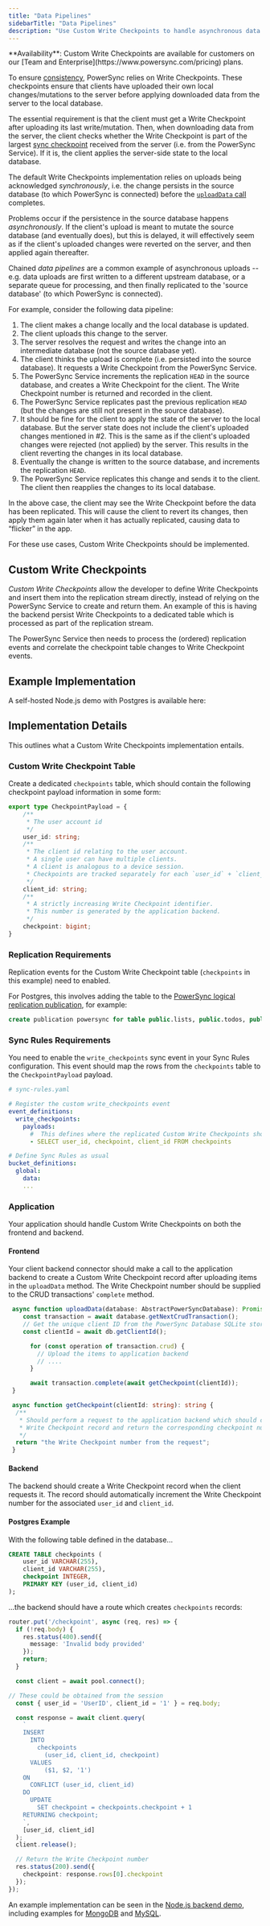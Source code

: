 ```yaml
---
title: "Data Pipelines"
sidebarTitle: "Data Pipelines"
description: "Use Custom Write Checkpoints to handle asynchronous data uploads, as in chained data pipelines."
---
```


<Info>
**Availability**:
Custom Write Checkpoints are available for customers on our [Team and Enterprise](https://www.powersync.com/pricing) plans.
</Info>

To ensure [consistency](/architecture/consistency), PowerSync relies on Write Checkpoints. These checkpoints ensure that clients have uploaded their own local changes/mutations to the server before applying downloaded data from the server to the local database.

The essential requirement is that the client must get a Write Checkpoint after uploading its last write/mutation. Then, when downloading data from the server, the client checks whether the Write Checkpoint is part of the largest [sync checkpoint](https://github.com/powersync-ja/powersync-service/blob/main/docs/sync-protocol.md) received from the server (i.e. from the PowerSync Service). If it is, the client applies the server-side state to the local database.

The default Write Checkpoints implementation relies on uploads being acknowledged _synchronously_, i.e. the change persists in the source database (to which PowerSync is connected) before the [`uploadData` call](/usage/installation/client-side-setup/integrating-with-your-backend) completes.

Problems occur if the persistence in the source database happens _asynchronously_. If the client's upload is meant to mutate the source database (and eventually does), but this is delayed, it will effectively seem as if the client's uploaded changes were reverted on the server, and then applied again thereafter.

Chained *data pipelines* are a common example of asynchronous uploads -- e.g. data uploads are first written to a different upstream database, or a separate queue for processing, and then finally replicated to the 'source database' (to which PowerSync is connected). 

For example, consider the following data pipeline:

1. The client makes a change locally and the local database is updated.
2. The client uploads this change to the server. 
3. The server resolves the request and writes the change into an intermediate database (not the source database yet).
4. The client thinks the upload is complete (i.e. persisted into the source database). It requests a Write Checkpoint from the PowerSync Service.
5. The PowerSync Service increments the replication `HEAD` in the source database, and creates a Write Checkpoint for the client. The Write Checkpoint number is returned and recorded in the client.
6. The PowerSync Service replicates past the previous replication `HEAD` (but the changes are still not present in the source database).
7. It should be fine for the client to apply the state of the server to the local database. But the server state does not include the client's uploaded changes mentioned in #2. This is the same as if the client's uploaded changes were rejected (not applied) by the server. This results in the client reverting the changes in its local database.
8. Eventually the change is written to the source database, and increments the replication `HEAD`.
9. The PowerSync Service replicates this change and sends it to the client. The client then reapplies the changes to its local database.

In the above case, the client may see the Write Checkpoint before the data has been replicated. This will cause the client to revert its changes, then apply them again later when it has actually replicated, causing data to “flicker” in the app.

For these use cases, Custom Write Checkpoints should be implemented.

## Custom Write Checkpoints

_Custom Write Checkpoints_ allow the developer to define Write Checkpoints and insert them into the replication stream directly, instead of relying on the PowerSync Service to create and return them. An example of this is having the backend persist Write Checkpoints to a dedicated table which is processed as part of the replication stream.

The PowerSync Service then needs to process the (ordered) replication events and correlate the checkpoint table changes to Write Checkpoint events.

## Example Implementation

A self-hosted Node.js demo with Postgres is available here:

<Card title="Custom Write Checkpoints (NodeJS + Postgres)" icon="github" href="https://github.com/powersync-ja/self-host-demo/tree/main/demos/nodejs-custom-checkpoints/README.md" horizontal>
</Card>

## Implementation Details

This outlines what a Custom Write Checkpoints implementation entails.

### Custom Write Checkpoint Table

Create a dedicated `checkpoints` table, which should contain the following checkpoint payload information in some form:

```TypeScript
export type CheckpointPayload = {
    /**
     * The user account id
     */
    user_id: string;
    /**
     * The client id relating to the user account.
     * A single user can have multiple clients.
     * A client is analogous to a device session.
     * Checkpoints are tracked separately for each `user_id` + `client_id`.
     */
    client_id: string;
    /**
     * A strictly increasing Write Checkpoint identifier.
     * This number is generated by the application backend.
     */
    checkpoint: bigint;
}
```

### Replication Requirements

Replication events for the Custom Write Checkpoint table (`checkpoints` in this example) need to enabled.

For Postgres, this involves adding the table to the [PowerSync logical replication publication](/usage/installation/database-setup), for example:

```SQL
create publication powersync for table public.lists, public.todos, public.checkpoints;
```

### Sync Rules Requirements

You need to enable the `write_checkpoints` sync event in your Sync Rules configuration. This event should map the rows from the `checkpoints` table to the `CheckpointPayload` payload.

```YAML
# sync-rules.yaml

# Register the custom write_checkpoints event
event_definitions:
  write_checkpoints:
    payloads:
      #  This defines where the replicated Custom Write Checkpoints should be extracted from
      - SELECT user_id, checkpoint, client_id FROM checkpoints

# Define Sync Rules as usual
bucket_definitions:
  global:
    data:
    ...
```

### Application

Your application should handle Custom Write Checkpoints on both the frontend and backend.

#### Frontend

Your client backend connector should make a call to the application backend to create a Custom Write Checkpoint record after uploading items in the `uploadData` method. The Write Checkpoint number should be supplied to the CRUD transactions' `complete` method.

```TypeScript
 async function uploadData(database: AbstractPowerSyncDatabase): Promise<void> {
    const transaction = await database.getNextCrudTransaction();
    // Get the unique client ID from the PowerSync Database SQLite storage
    const clientId = await db.getClientId();

      for (const operation of transaction.crud) {
        // Upload the items to application backend
        // ....
      }

      await transaction.complete(await getCheckpoint(clientId));
 }

 async function getCheckpoint(clientId: string): string {
  /**
   * Should perform a request to the application backend which should create the 
   * Write Checkpoint record and return the corresponding checkpoint number.
   */
  return "the Write Checkpoint number from the request";
 }
```

#### Backend

The backend should create a Write Checkpoint record when the client requests it. The record should automatically increment the Write Checkpoint number for the associated `user_id` and `client_id`.

#### Postgres Example

With the following table defined in the database...

```SQL
CREATE TABLE checkpoints (
    user_id VARCHAR(255),
    client_id VARCHAR(255),
    checkpoint INTEGER,
    PRIMARY KEY (user_id, client_id)
);
```

...the backend should have a route which creates `checkpoints` records:

```TypeScript
router.put('/checkpoint', async (req, res) => {
  if (!req.body) {
    res.status(400).send({
      message: 'Invalid body provided'
    });
    return;
  }

  const client = await pool.connect();

// These could be obtained from the session
  const { user_id = 'UserID', client_id = '1' } = req.body;

  const response = await client.query(
    `
    INSERT
      INTO
        checkpoints
          (user_id, client_id, checkpoint)
      VALUES
          ($1, $2, '1')
    ON
      CONFLICT (user_id, client_id)
    DO
      UPDATE
        SET checkpoint = checkpoints.checkpoint + 1
    RETURNING checkpoint;
    `,
    [user_id, client_id]
  );
  client.release();

  // Return the Write Checkpoint number
  res.status(200).send({
    checkpoint: response.rows[0].checkpoint
  });
});

```

An example implementation can be seen in the [Node.js backend demo](https://github.com/powersync-ja/powersync-nodejs-backend-todolist-demo/blob/main/src/api/data.js), including examples for [MongoDB](https://github.com/powersync-ja/powersync-nodejs-backend-todolist-demo/blob/main/src/persistance/mongo/mongo-persistance.js) and [MySQL](https://github.com/powersync-ja/powersync-nodejs-backend-todolist-demo/blob/main/src/persistance/mysql/mysql-persistance.js).
